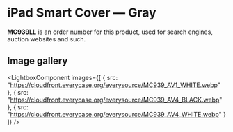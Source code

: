 
# iPad Smart Cover — Gray

<Callout type='info' emoji='👉🏻'>**MC939LL** is an order number for this product, used for search engines, auction websites and such.</Callout>

## Image gallery

<LightboxComponent
    images={[
      {
        src: "https://cloudfront.everycase.org/everysource/MC939_AV1_WHITE.webp"
      },
      {
        src: "https://cloudfront.everycase.org/everysource/MC939_AV4_BLACK.webp"
      },
      {
        src: "https://cloudfront.everycase.org/everysource/MC939_AV4_WHITE.webp"
      }
    ]}
  />
